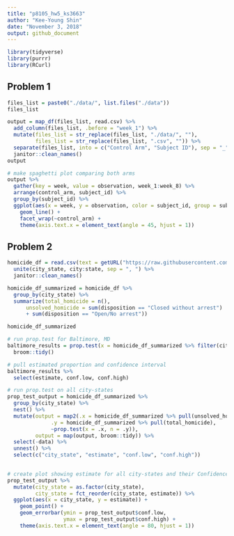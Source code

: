 ```yaml
---
title: "p8105_hw5_ks3663"
author: "Kee-Young Shin"
date: "November 3, 2018"
output: github_document
---
```


```r
library(tidyverse)
library(purrr)
library(RCurl)

```

## Problem 1
```r

files_list = paste0("./data/", list.files("./data"))
files_list

output = map_df(files_list, read.csv) %>% 
  add_column(files_list, .before = "week_1") %>% 
  mutate(files_list = str_replace(files_list, "./data/", ""),
         files_list = str_replace(files_list, ".csv", "")) %>% 
  separate(files_list, into = c("Control Arm", "Subject ID"), sep = "_") %>% 
  janitor::clean_names()
output

```

```r
# make spaghetti plot comparing both arms 
output %>% 
  gather(key = week, value = observation, week_1:week_8) %>% 
  arrange(control_arm, subject_id) %>% 
  group_by(subject_id) %>% 
  ggplot(aes(x = week, y = observation, color = subject_id, group = subject_id)) + 
    geom_line() + 
    facet_wrap(~control_arm) + 
    theme(axis.text.x = element_text(angle = 45, hjust = 1))


```

## Problem 2
```r
homicide_df = read.csv(text = getURL("https://raw.githubusercontent.com/washingtonpost/data-homicides/master/homicide-data.csv")) %>% 
  unite(city_state, city:state, sep = ", ") %>% 
  janitor::clean_names()

homicide_df_summarized = homicide_df %>% 
  group_by(city_state) %>% 
  summarize(total_homicide = n(),
      unsolved_homicide = sum(disposition == "Closed without arrest") 
      + sum(disposition == "Open/No arrest"))

homicide_df_summarized

```

```r
# run prop.test for Baltimore, MD
baltimore_results = prop.test(x = homicide_df_summarized %>% filter(city_state == "Baltimore, MD") %>% pull(unsolved_homicide), n = homicide_df_summarized %>% filter(city_state == "Baltimore, MD") %>%  pull(total_homicide)) %>% 
  broom::tidy()

# pull estimated proportion and confidence interval
baltimore_results %>% 
  select(estimate, conf.low, conf.high) 

```

```r
# run prop.test on all city-states
prop_test_output = homicide_df_summarized %>% 
  group_by(city_state) %>% 
  nest() %>% 
  mutate(output = map2(.x = homicide_df_summarized %>% pull(unsolved_homicide), 
              .y = homicide_df_summarized %>% pull(total_homicide), 
              ~prop.test(x = .x, n = .y)),
         output = map(output, broom::tidy)) %>% 
  select(-data) %>% 
  unnest() %>% 
  select(c("city_state", "estimate", "conf.low", "conf.high"))
  
```

```r
# create plot showing estimate for all city-states and their Confidence Intervals
prop_test_output %>% 
  mutate(city_state = as.factor(city_state),
         city_state = fct_reorder(city_state, estimate)) %>% 
  ggplot(aes(x = city_state, y = estimate)) + 
    geom_point() +
    geom_errorbar(ymin = prop_test_output$conf.low, 
                  ymax = prop_test_output$conf.high) +
    theme(axis.text.x = element_text(angle = 80, hjust = 1))

```

